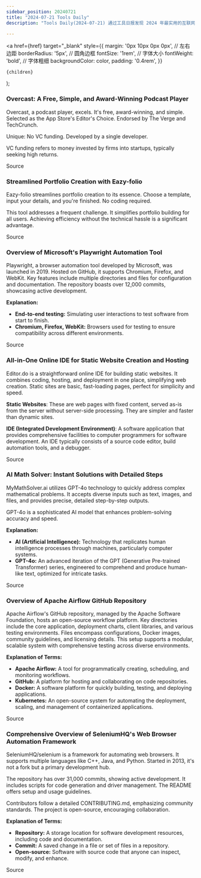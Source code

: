 ```yaml
---
sidebar_position: 20240721
title: "2024-07-21 Tools Daily"
description: "Tools Daily(2024-07-21) 通过工具日报发现 2024 年最实用的互联网软件、AI工具和产品！"

---
```



  <a
    href={href}
    target="_blank"
    style={{
      margin: '0px 10px 0px 0px', // 左右边距
      borderRadius: '5px', // 圆角边框
      fontSize: '1rem', // 字体大小
      fontWeight: 'bold', // 字体粗细
      backgroundColor: color,
      padding: '0.4rem',
    }}
  >
    {children}
  </a>
);

### Overcast: A Free, Simple, and Award-Winning Podcast Player

Overcast, a podcast player, excels. It's free, award-winning, and simple. Selected as the App Store's Editor's Choice. Endorsed by The Verge and TechCrunch.

Unique: No VC funding. Developed by a single developer.

VC funding refers to money invested by firms into startups, typically seeking high returns.

<Link href="https://www.producthunt.com/posts/overcast-10" color="#B0C4DE">Source</Link>

### Streamlined Portfolio Creation with Eazy-folio

Eazy-folio streamlines portfolio creation to its essence. Choose a template, input your details, and you're finished. No coding required.

This tool addresses a frequent challenge. It simplifies portfolio building for all users. Achieving efficiency without the technical hassle is a significant advantage.

<Link href="https://www.producthunt.com/posts/eazy-folio" color="#B0C4DE">Source</Link>

### Overview of Microsoft's Playwright Automation Tool

Playwright, a browser automation tool developed by Microsoft, was launched in 2019. Hosted on GitHub, it supports Chromium, Firefox, and WebKit. Key features include multiple directories and files for configuration and documentation. The repository boasts over 12,000 commits, showcasing active development.

**Explanation:**
- **End-to-end testing:** Simulating user interactions to test software from start to finish.
- **Chromium, Firefox, WebKit:** Browsers used for testing to ensure compatibility across different environments.

<Link href="https://github.com/microsoft/playwright" color="#B0C4DE">Source</Link>

### All-in-One Online IDE for Static Website Creation and Hosting

Editor.do is a straightforward online IDE for building static websites. It combines coding, hosting, and deployment in one place, simplifying web creation. Static sites are basic, fast-loading pages, perfect for simplicity and speed.

**Static Websites**: These are web pages with fixed content, served as-is from the server without server-side processing. They are simpler and faster than dynamic sites.

**IDE (Integrated Development Environment)**: A software application that provides comprehensive facilities to computer programmers for software development. An IDE typically consists of a source code editor, build automation tools, and a debugger.

<Link href="https://www.producthunt.com/posts/editor-do" color="#B0C4DE">Source</Link>

### AI Math Solver: Instant Solutions with Detailed Steps

MyMathSolver.ai utilizes GPT-4o technology to quickly address complex mathematical problems. It accepts diverse inputs such as text, images, and files, and provides precise, detailed step-by-step outputs.

GPT-4o is a sophisticated AI model that enhances problem-solving accuracy and speed.

**Explanation:**
- **AI (Artificial Intelligence):** Technology that replicates human intelligence processes through machines, particularly computer systems.
- **GPT-4o:** An advanced iteration of the GPT (Generative Pre-trained Transformer) series, engineered to comprehend and produce human-like text, optimized for intricate tasks.

<Link href="https://www.producthunt.com/posts/ai-math-solver-by-gpt-4o-free-online" color="#B0C4DE">Source</Link>

### Overview of Apache Airflow GitHub Repository

Apache Airflow's GitHub repository, managed by the Apache Software Foundation, hosts an open-source workflow platform. Key directories include the core application, deployment charts, client libraries, and various testing environments. Files encompass configurations, Docker images, community guidelines, and licensing details. This setup supports a modular, scalable system with comprehensive testing across diverse environments.

**Explanation of Terms:**
- **Apache Airflow:** A tool for programmatically creating, scheduling, and monitoring workflows.
- **GitHub:** A platform for hosting and collaborating on code repositories.
- **Docker:** A software platform for quickly building, testing, and deploying applications.
- **Kubernetes:** An open-source system for automating the deployment, scaling, and management of containerized applications.

<Link href="https://github.com/apache/airflow" color="#B0C4DE">Source</Link>

### Comprehensive Overview of SeleniumHQ's Web Browser Automation Framework

SeleniumHQ/selenium is a framework for automating web browsers. It supports multiple languages like C++, Java, and Python. Started in 2013, it's not a fork but a primary development hub.

The repository has over 31,000 commits, showing active development. It includes scripts for code generation and driver management. The README offers setup and usage guidelines.

Contributors follow a detailed CONTRIBUTING.md, emphasizing community standards. The project is open-source, encouraging collaboration.

**Explanation of Terms:**
- **Repository:** A storage location for software development resources, including code and documentation.
- **Commit:** A saved change in a file or set of files in a repository.
- **Open-source:** Software with source code that anyone can inspect, modify, and enhance.

<Link href="https://github.com/SeleniumHQ/selenium" color="#B0C4DE">Source</Link>

